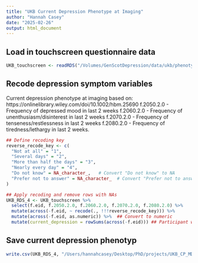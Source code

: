 ```yaml
---
title: "UKB Current Depression Phenotype at Imaging"
author: "Hannah Casey"
date: "2025-02-26"
output: html_document
---
```


## Load in touchscreen questionnaire data
```r
UKB_touchscreen <- readRDS("/Volumes/GenScotDepression/data/ukb/phenotypes/fields/2021-04-phenotypes-ukb44797/Touchscreen.rds")
```

## Recode depression symptom variables
Current depression phenotype at imaging based on: https://onlinelibrary.wiley.com/doi/10.1002/hbm.25690
f.2050.2.0 - Frequency of depressed mood in last 2 weeks
f.2060.2.0 - Frequency of unenthusiasm/disinterest in last 2 weeks
f.2070.2.0 - Frequency of tenseness/restlessness in last 2 weeks
f.2080.2.0 - Frequency of tiredness/lethargy in last 2 weeks.
```r
## Define recoding key
reverse_recode_key <- c(
  "Not at all" = "1",
  "Several days" = "2",
  "More than half the days" = "3",
  "Nearly every day" = "4",
  "Do not know" = NA_character_,   # Convert "Do not know" to NA
  "Prefer not to answer" = NA_character_  # Convert "Prefer not to answer" to NA
)

## Apply recoding and remove rows with NAs
UKB_RDS_4 <- UKB_touchscreen %>%
  select(f.eid, f.2050.2.0, f.2060.2.0, f.2070.2.0, f.2080.2.0) %>%
  mutate(across(-f.eid, ~ recode(., !!!reverse_recode_key))) %>%
  mutate(across(-f.eid, as.numeric)) %>%  ## Convert to numeric
  mutate(current_depression = rowSums(across(-f.eid))) ## Participant without complete data not summed

```

## Save current depression phenotyp

```r

write.csv(UKB_RDS_4, "/Users/hannahcasey/Desktop/PhD/projects/UKB_CP_MDD_brain_structure/resources/UKB_current_depression_imaging.csv", row.names = FALSE)

```

